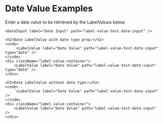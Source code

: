
<div className="playground-section">
    <h1>Date Value Examples</h1>
    <p>Enter a date value to be retrieved by the LabelValues below</p>

    <DateInput label="Date Input" path="label-value-test-date-input" />

    <h2>Date LabelValue with date type prop:</h2>
    <code>
        `<LabelValue label="Date Value" path="label-value-test-date-input" type="date" />`
    </code>
    <div className="label-value-container">
        <LabelValue label="Date Value" path="label-value-test-date-input" type="date" />
    </div>

    <h2>Date LabelValue without date type:</h2>
    <code>
        `<LabelValue label="Date Value" path="label-value-test-date-input" />`
    </code>
    <div className="label-value-container">
        <LabelValue label="Date Value" path="label-value-test-date-input" />
    </div>

</div>
